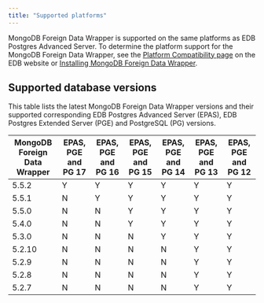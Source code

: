 ```yaml
---
title: "Supported platforms"
---
```


MongoDB Foreign Data Wrapper is supported on the same platforms as EDB Postgres Advanced Server. To determine the platform support for the MongoDB Foreign Data Wrapper, see the [Platform Compatibility page](https://www.enterprisedb.com/platform-compatibility#epas) on the EDB website or [Installing MongoDB Foreign Data Wrapper](./installing).

## Supported database versions
 
 This table lists the latest MongoDB Foreign Data Wrapper versions and their supported corresponding EDB Postgres Advanced Server (EPAS), EDB Postgres Extended Server (PGE) and PostgreSQL (PG) versions.

| MongoDB Foreign Data Wrapper | EPAS, PGE and PG 17 | EPAS, PGE and PG 16 | EPAS, PGE and PG 15 | EPAS, PGE and PG 14 | EPAS, PGE and PG 13 | EPAS, PGE and PG 12 |
|------------------------------|---------------------|---------------------|---------------------|---------------------|---------------------|---------------------|
| 5.5.2                        | Y                   | Y                   | Y                   | Y                   | Y                   | Y                   |
| 5.5.1                        | N                   | Y                   | Y                   | Y                   | Y                   | Y                   |
| 5.5.0                        | N                   | N                   | Y                   | Y                   | Y                   | Y                   |
| 5.4.0                        | N                   | N                   | Y                   | Y                   | Y                   | Y                   |
| 5.3.0                        | N                   | N                   | N                   | Y                   | Y                   | Y                   |
| 5.2.10                       | N                   | N                   | N                   | N                   | Y                   | Y                   |
| 5.2.9                        | N                   | N                   | N                   | N                   | Y                   | Y                   |
| 5.2.8                        | N                   | N                   | N                   | N                   | Y                   | Y                   |
| 5.2.7                        | N                   | N                   | N                   | N                   | Y                   | Y                   |
